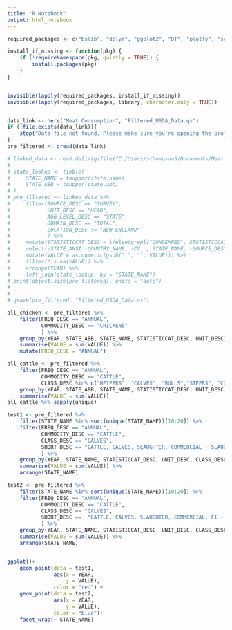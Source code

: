 ```yaml
---
title: "R Notebook"
output: html_notebook
---
```


```r
required_packages <- c("bslib", "dplyr", "ggplot2", "DT", "plotly", "scales", "qs", "here")

install_if_missing <- function(pkg) {
    if (!requireNamespace(pkg, quietly = TRUE)) {
        install.packages(pkg)
    }
}


invisible(lapply(required_packages, install_if_missing))
invisible(lapply(required_packages, library, character.only = TRUE))


data_link <- here("Meat Consumption", "Filtered_USDA_Data.qs")
if (!file.exists(data_link)){
    stop("Data file not found. Please make sure you're opening the project via the `.Rproj` file.")
} 
pre_filtered <- qread(data_link)

```


```r
# linked_data <- read.delim(gzfile("C:/Users/sthompson5/Documents/Meat Consumption/data/animal_products.csv.gz")) %>%  as_tibble() %>% select(-BEGIN_CODE:-END_CODE, -WEEK_ENDING:-LOAD_TIME )
# 
# state_lookup <- tibble(
#     STATE_NAME = toupper(state.name),
#     STATE_ABB = toupper(state.abb)
# )
# pre_filtered <- linked_data %>% 
#     filter(SOURCE_DESC == "SURVEY",
#            UNIT_DESC == "HEAD",
#            AGG_LEVEL_DESC == "STATE",
#            DOMAIN_DESC == "TOTAL",
#            LOCATION_DESC != "NEW ENGLAND"
#            ) %>%
#     mutate(STATISTICCAT_DESC = ifelse(grepl("CONDEMNED", STATISTICCAT_DESC, ignore.case = TRUE), "CONDEMNED", STATISTICCAT_DESC)) %>% 
#     select(-STATE_ANSI:-COUNTRY_NAME, -CV_., STATE_NAME, -SOURCE_DESC, -AGG_LEVEL_DESC) %>% 
#     mutate(VALUE = as.numeric(gsub(",", "", VALUE))) %>% 
#     filter(!is.na(VALUE)) %>% 
#     arrange(YEAR) %>% 
#     left_join(state_lookup, by = "STATE_NAME")
# print(object.size(pre_filtered), units = "auto")
# 
# 
# qsave(pre_filtered, "Filtered_USDA_Data.qs")
```



```r
all_chicken <- pre_filtered %>% 
    filter(FREQ_DESC == "ANNUAL",
           COMMODITY_DESC == "CHICKENS"
           ) %>% 
    group_by(YEAR, STATE_ABB, STATE_NAME, STATISTICCAT_DESC, UNIT_DESC) %>% 
    summarise(VALUE = sum(VALUE)) %>% 
    mutate(FREQ_DESC = "ANNUAL")

```

```r
all_cattle <- pre_filtered %>% 
    filter(FREQ_DESC == "ANNUAL",
           COMMODITY_DESC == "CATTLE",
           CLASS_DESC %in% c("HEIFERS", "CALVES", "BULLS","STEERS", "COWS")) %>% 
    group_by(YEAR, STATE_ABB, STATE_NAME, STATISTICCAT_DESC, UNIT_DESC, CLASS_DESC, SHORT_DESC) %>% 
    summarise(VALUE = sum(VALUE))
all_cattle %>% sapply(unique)

```

```r
test1 <- pre_filtered %>% 
    filter(STATE_NAME %in% sort(unique(STATE_NAME))[10:20]) %>% 
    filter(FREQ_DESC == "ANNUAL",
           COMMODITY_DESC == "CATTLE",
           CLASS_DESC == "CALVES",
           SHORT_DESC == "CATTLE, CALVES, SLAUGHTER, COMMERCIAL - SLAUGHTERED, MEASURED IN HEAD"
           ) %>% 
    group_by(YEAR, STATE_NAME, STATISTICCAT_DESC, UNIT_DESC, CLASS_DESC, SHORT_DESC) %>% 
    summarise(VALUE = sum(VALUE)) %>% 
    arrange(STATE_NAME) 

test2 <- pre_filtered %>% 
    filter(STATE_NAME %in% sort(unique(STATE_NAME))[10:20]) %>% 
    filter(FREQ_DESC == "ANNUAL",
           COMMODITY_DESC == "CATTLE",
           CLASS_DESC == "CALVES",
           SHORT_DESC ==  "CATTLE, CALVES, SLAUGHTER, COMMERCIAL, FI - SLAUGHTERED, MEASURED IN HEAD"
           ) %>% 
    group_by(YEAR, STATE_NAME, STATISTICCAT_DESC, UNIT_DESC, CLASS_DESC, SHORT_DESC) %>% 
    summarise(VALUE = sum(VALUE)) %>% 
    arrange(STATE_NAME)


ggplot()+
    geom_point(data = test1, 
               aes(x = YEAR,
                   y = VALUE),
               color = "red") +
    geom_point(data = test2,
               aes(x = YEAR,
                   y = VALUE),
               color = "blue")+
    facet_wrap(~ STATE_NAME)
```
